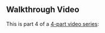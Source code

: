 ## Walkthrough Video

This is part 4 of a
[4-part video series](https://youtu.be/iWV5c_HWUw8?list=PLu07TXQzA0jo9RuBstWDDmm1LOorye3aP):

<YouTube src="https://www.youtube.com/embed/sc2hkUYzb10?list=PLu07TXQzA0jo9RuBstWDDmm1LOorye3aP" />
